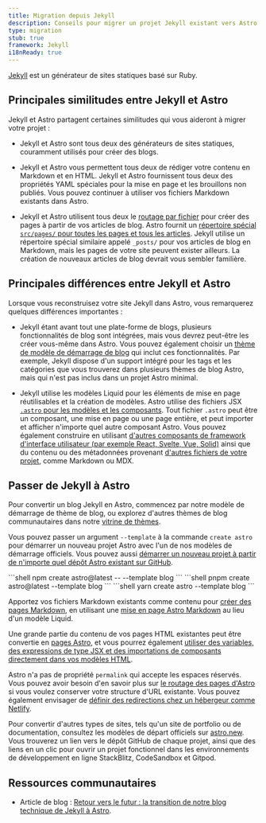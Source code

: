 ```yaml
---
title: Migration depuis Jekyll
description: Conseils pour migrer un projet Jekyll existant vers Astro
type: migration
stub: true
framework: Jekyll
i18nReady: true
---
```



[Jekyll](https://jekyllrb.com) est un générateur de sites statiques basé sur Ruby.

## Principales similitudes entre Jekyll et Astro

Jekyll et Astro partagent certaines similitudes qui vous aideront à migrer votre projet :

- Jekyll et Astro sont tous deux des générateurs de sites statiques, couramment utilisés pour créer des blogs.

- Jekyll et Astro vous permettent tous deux de rédiger votre contenu en Markdown et en HTML. Jekyll et Astro fournissent tous deux des propriétés YAML spéciales pour la mise en page et les brouillons non publiés. Vous pouvez continuer à utiliser vos fichiers Markdown existants dans Astro.

- Jekyll et Astro utilisent tous deux le [routage par fichier](/fr/guides/routing/) pour créer des pages à partir de vos articles de blog. Astro fournit un [répertoire spécial `src/pages/` pour toutes les pages et tous les articles](/fr/basics/project-structure/#srcpages). Jekyll utilise un répertoire spécial similaire appelé `_posts/` pour vos articles de blog en Markdown, mais les pages de votre site peuvent exister ailleurs. La création de nouveaux articles de blog devrait vous sembler familière.


## Principales différences entre Jekyll et Astro

Lorsque vous reconstruisez votre site Jekyll dans Astro, vous remarquerez quelques différences importantes :

- Jekyll étant avant tout une plate-forme de blogs, plusieurs fonctionnalités de blog sont intégrées, mais vous devrez peut-être les créer vous-même dans Astro. Vous pouvez également choisir un [thème de modèle de démarrage de blog](https://astro.build/themes?search=&categories%5B%5D=blog) qui inclut ces fonctionnalités. Par exemple, Jekyll dispose d'un support intégré pour les tags et les catégories que vous trouverez dans plusieurs thèmes de blog Astro, mais qui n'est pas inclus dans un projet Astro minimal.

- Jekyll utilise les modèles Liquid pour les éléments de mise en page réutilisables et la création de modèles. Astro utilise des fichiers JSX [`.astro` pour les modèles et les composants](/fr/basics/astro-components/). Tout fichier `.astro` peut être un composant, une mise en page ou une page entière, et peut importer et afficher n'importe quel autre composant Astro. Vous pouvez également construire en utilisant [d'autres composants de framework d'interface utilisateur (par exemple React, Svelte, Vue, Solid)](/fr/guides/framework-components/) ainsi que du contenu ou des métadonnées provenant [d'autres fichiers de votre projet](/fr/guides/imports/), comme Markdown ou MDX.


## Passer de Jekyll à Astro

Pour convertir un blog Jekyll en Astro, commencez par notre modèle de démarrage de thème de blog, ou explorez d'autres thèmes de blog communautaires dans notre [vitrine de thèmes](https://astro.build/themes/).

Vous pouvez passer un argument `--template` à la commande `create astro` pour démarrer un nouveau projet Astro avec l'un de nos modèles de démarrage officiels. Vous pouvez aussi [démarrer un nouveau projet à partir de n'importe quel dépôt Astro existant sur GitHub](/fr/install-and-setup/#utiliser-un-thème-ou-un-modèle-de-démarrage).

  <PackageManagerTabs>
    <Fragment slot="npm">
    ```shell
    npm create astro@latest -- --template blog
    ```
    </Fragment>
    <Fragment slot="pnpm">
    ```shell
    pnpm create astro@latest --template blog
    ```
    </Fragment>
    <Fragment slot="yarn">
    ```shell
    yarn create astro --template blog
    ```
    </Fragment>
  </PackageManagerTabs>

Apportez vos fichiers Markdown existants comme contenu pour [créer des pages Markdown](/fr/guides/markdown-content/), en utilisant une [mise en page Astro Markdown](/fr/basics/layouts/#mises-en-page-markdown) au lieu d'un modèle Liquid.

Une grande partie du contenu de vos pages HTML existantes peut être convertie en [pages Astro](/fr/basics/astro-pages/), et vous pourrez également [utiliser des variables, des expressions de type JSX et des importations de composants directement dans vos modèles HTML](/fr/basics/astro-syntax/#expressions-type-jsx).

Astro n'a pas de propriété `permalink` qui accepte les espaces réservés. Vous pouvez avoir besoin d'en savoir plus sur [le routage des pages d'Astro](/fr/guides/routing/) si vous voulez conserver votre structure d'URL existante. Vous pouvez également envisager de [définir des redirections chez un hébergeur comme Netlify](https://docs.netlify.com/routing/redirects/).

Pour convertir d'autres types de sites, tels qu'un site de portfolio ou de documentation, consultez les modèles de départ officiels sur [astro.new](https://astro.new). Vous trouverez un lien vers le dépôt GitHub de chaque projet, ainsi que des liens en un clic pour ouvrir un projet fonctionnel dans les environnements de développement en ligne StackBlitz, CodeSandbox et Gitpod.

## Ressources communautaires

- Article de blog : [Retour vers le futur : la transition de notre blog technique de Jekyll à Astro](https://alasco.tech/2023/09/06/migrating-to-astro/).
